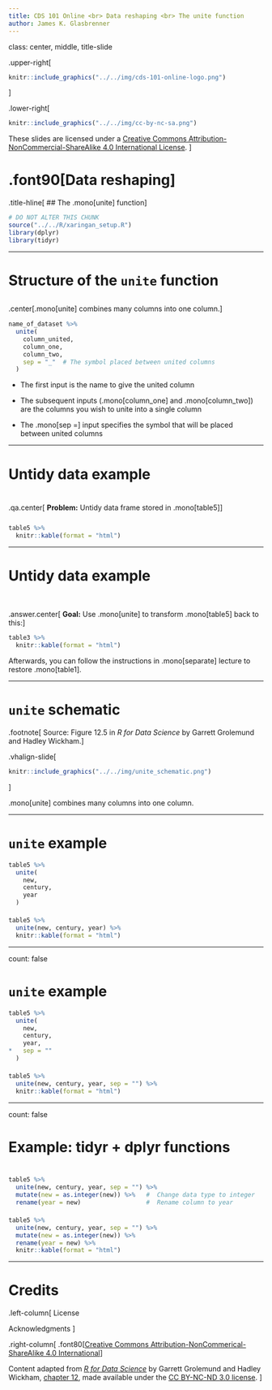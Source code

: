 ```yaml
---
title: CDS 101 Online <br> Data reshaping <br> The unite function
author: James K. Glasbrenner
---
```


class: center, middle, title-slide

.upper-right[
```r
knitr::include_graphics("../../img/cds-101-online-logo.png")
```
]

.lower-right[
```r
knitr::include_graphics("../../img/cc-by-nc-sa.png")
```

These slides are licensed under a [Creative Commons Attribution-NonCommercial-ShareAlike 4.0 International License](http://creativecommons.org/licenses/by-nc-sa/4.0/).
]

# .font90[Data reshaping]
.title-hline[
## The .mono[unite] function
]

```r
# DO NOT ALTER THIS CHUNK
source("../../R/xaringan_setup.R")
library(dplyr)
library(tidyr)
```

---

# Structure of the `unite` function

<div style="margin-bottom: 6%;"></div>

.center[.mono[unite] combines many columns into one column.]

<div style="margin-bottom: 3%;"></div>

```r
name_of_dataset %>%
  unite(
    column_united,
    column_one,
    column_two,
    sep = "_"  # The symbol placed between united columns
  )
```

* The first input is the name to give the united column

* The subsequent inputs (.mono[column\_one] and .mono[column\_two]) are the columns you wish to unite into a single column

* The .mono[sep =] input specifies the symbol that will be placed between united columns

---

# Untidy data example

<div style="margin-bottom: 8%;"></div>

.qa.center[
**Problem:** Untidy data frame stored in .mono[table5]
]

<div style="margin-bottom: 5%;"></div>

```r
table5 %>%
  knitr::kable(format = "html")
```

---

# Untidy data example

<div style="margin-bottom: 10%;"></div>

.answer.center[
**Goal:** Use .mono[unite] to transform .mono[table5] back to this:
]

<div style="margin-bottom: 2%;"></div>

```r
table3 %>%
  knitr::kable(format = "html")
```

<div style="margin-bottom: 2%;"></div>

Afterwards, you can follow the instructions in .mono[separate] lecture to restore .mono[table1].

---

# `unite` schematic

.footnote[
Source: Figure 12.5 in *R for Data Science* by Garrett Grolemund and Hadley Wickham.
]

.vhalign-slide[
```r
knitr::include_graphics("../../img/unite_schematic.png")
```
]

.mono[unite] combines many columns into one column.

---

# `unite` example

```r
table5 %>%
  unite(
    new,
    century,
    year
  )
```

<div style="margin-bottom: 4%;"></div>

```r
table5 %>%
  unite(new, century, year) %>%
  knitr::kable(format = "html")
```

---

count: false

# `unite` example

```r
table5 %>%
  unite(
    new,
    century,
    year,
*   sep = ""
  )
```

<div style="margin-bottom: 4%;"></div>

```r
table5 %>%
  unite(new, century, year, sep = "") %>%
  knitr::kable(format = "html")
```

---

count: false

# Example: tidyr + dplyr functions

<div style="margin-bottom: 8%;"></div>

```r
table5 %>%
  unite(new, century, year, sep = "") %>%
  mutate(new = as.integer(new)) %>%   #  Change data type to integer
  rename(year = new)                  #  Rename column to year
```

<div style="margin-bottom: 4%;"></div>

```r
table5 %>%
  unite(new, century, year, sep = "") %>%
  mutate(new = as.integer(new)) %>%
  rename(year = new) %>%
  knitr::kable(format = "html")
```

---

# Credits

.left-column[
License

Acknowledgments
]

.right-column[
.font80[[Creative Commons Attribution-NonCommerical-ShareAlike 4.0 International](https://creativecommons.org/licenses/by-nc-sa/4.0/)]

Content adapted from [*R for Data Science*](http://r4ds.had.co.nz) by Garrett Grolemund and Hadley Wickham, [chapter 12](http://r4ds.had.co.nz/tidy-data.html), made available under the [CC BY-NC-ND 3.0 license](http://creativecommons.org/licenses/by-nc-nd/3.0/us/).
]
